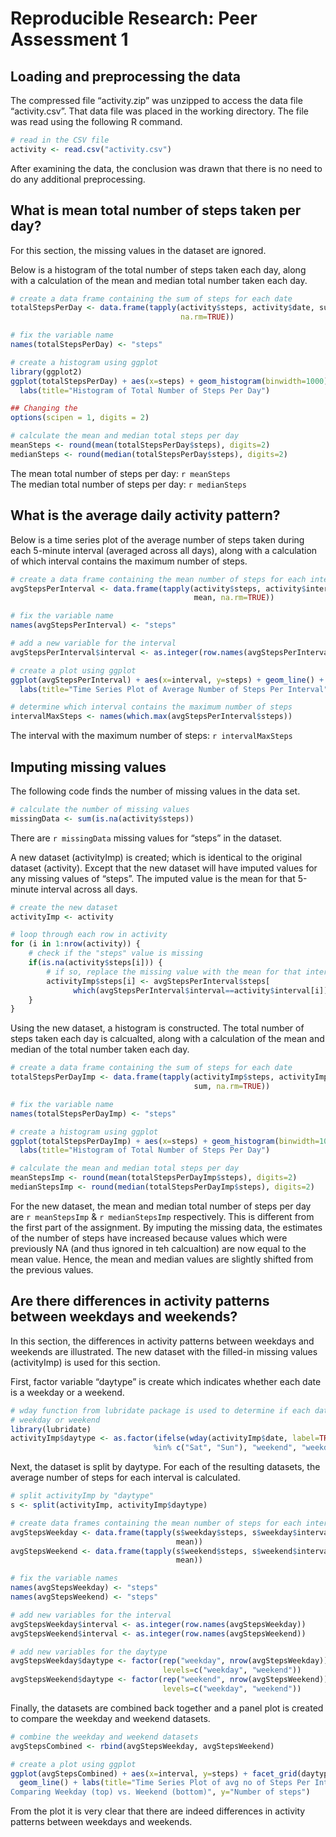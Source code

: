 # Reproducible Research: Peer Assessment 1

## Loading and preprocessing the data

The compressed file "activity.zip" was unzipped to access the data file "activity.csv". That data file was placed in the working directory. The file was read using the following R command.

```r
# read in the CSV file
activity <- read.csv("activity.csv")
```

After examining the data, the conclusion was drawn that there is no need to do any additional preprocessing.

## What is mean total number of steps taken per day?

For this section, the missing values in the dataset are ignored.

Below is a histogram of the total number of steps taken each day, along with a calculation of the mean and median total number taken each day.

```r
# create a data frame containing the sum of steps for each date
totalStepsPerDay <- data.frame(tapply(activity$steps, activity$date, sum, 
                                      na.rm=TRUE))

# fix the variable name
names(totalStepsPerDay) <- "steps"

# create a histogram using ggplot
library(ggplot2)
ggplot(totalStepsPerDay) + aes(x=steps) + geom_histogram(binwidth=1000) + 
  labs(title="Histogram of Total Number of Steps Per Day")

## Changing the 
options(scipen = 1, digits = 2)

# calculate the mean and median total steps per day
meanSteps <- round(mean(totalStepsPerDay$steps), digits=2)
medianSteps <- round(median(totalStepsPerDay$steps), digits=2)
```

The mean total number of steps per day: `r meanSteps`  
The median total number of steps per day: `r medianSteps`

## What is the average daily activity pattern?

Below is a time series plot of the average number of steps taken during each 5-minute interval (averaged across all days), along with a calculation of which interval contains the maximum number of steps.

```r
# create a data frame containing the mean number of steps for each interval
avgStepsPerInterval <- data.frame(tapply(activity$steps, activity$interval, 
                                         mean, na.rm=TRUE))

# fix the variable name
names(avgStepsPerInterval) <- "steps"

# add a new variable for the interval
avgStepsPerInterval$interval <- as.integer(row.names(avgStepsPerInterval))

# create a plot using ggplot
ggplot(avgStepsPerInterval) + aes(x=interval, y=steps) + geom_line() + 
  labs(title="Time Series Plot of Average Number of Steps Per Interval")

# determine which interval contains the maximum number of steps
intervalMaxSteps <- names(which.max(avgStepsPerInterval$steps))
```

The interval with the maximum number of steps: `r intervalMaxSteps`

## Imputing missing values

The following code finds the number of missing values in the data set.

```r
# calculate the number of missing values
missingData <- sum(is.na(activity$steps))
```

There are `r missingData` missing values for "steps" in the dataset.

A new dataset (activityImp) is created; which is identical to the original dataset (activity). Except that the new dataset will have imputed values for any missing values of "steps". The imputed value is the mean for that 5-minute interval across all days.

```r
# create the new dataset
activityImp <- activity

# loop through each row in activity
for (i in 1:nrow(activity)) {
    # check if the "steps" value is missing
    if(is.na(activity$steps[i])) {
        # if so, replace the missing value with the mean for that interval
        activityImp$steps[i] <- avgStepsPerInterval$steps[
              which(avgStepsPerInterval$interval==activity$interval[i])]
    }
}
```

Using the new dataset, a histogram is constructed. The total number of steps taken each day is calcualted, along with a calculation of the mean and median of the total number taken each day.

```r
# create a data frame containing the sum of steps for each date
totalStepsPerDayImp <- data.frame(tapply(activityImp$steps, activityImp$date, 
                                         sum, na.rm=TRUE))

# fix the variable name
names(totalStepsPerDayImp) <- "steps"

# create a histogram using ggplot
ggplot(totalStepsPerDayImp) + aes(x=steps) + geom_histogram(binwidth=1000) + 
  labs(title="Histogram of Total Number of Steps Per Day")

# calculate the mean and median total steps per day
meanStepsImp <- round(mean(totalStepsPerDayImp$steps), digits=2)
medianStepsImp <- round(median(totalStepsPerDayImp$steps), digits=2)
```

For the new dataset, the mean and median total number of steps per day are `r meanStepsImp` & `r medianStepsImp` respectively. This is different from the first part of the assignment. By imputing the missing data, the estimates of the number of steps have increased because values which were previously NA (and thus ignored in teh calcualtion) are now equal to the mean value. Hence, the mean and median values are slightly shifted from the previous values.

## Are there differences in activity patterns between weekdays and weekends?

In this section, the differences in activity patterns between weekdays and weekends are illustrated. The new dataset with the filled-in missing values (activityImp) is used for this section.

First, factor variable "daytype" is create which indicates whether each date is a weekday or a weekend.

```r
# wday function from lubridate package is used to determine if each date is 
# weekday or weekend
library(lubridate)
activityImp$daytype <- as.factor(ifelse(wday(activityImp$date, label=TRUE) 
                                %in% c("Sat", "Sun"), "weekend", "weekday"))
```

Next, the dataset is split by daytype. For each of the resulting datasets, the average number of steps for each interval is calculated.

```r
# split activityImp by "daytype"
s <- split(activityImp, activityImp$daytype)

# create data frames containing the mean number of steps for each interval
avgStepsWeekday <- data.frame(tapply(s$weekday$steps, s$weekday$interval, 
                                     mean))
avgStepsWeekend <- data.frame(tapply(s$weekend$steps, s$weekend$interval, 
                                     mean))

# fix the variable names
names(avgStepsWeekday) <- "steps"
names(avgStepsWeekend) <- "steps"

# add new variables for the interval
avgStepsWeekday$interval <- as.integer(row.names(avgStepsWeekday))
avgStepsWeekend$interval <- as.integer(row.names(avgStepsWeekend))

# add new variables for the daytype
avgStepsWeekday$daytype <- factor(rep("weekday", nrow(avgStepsWeekday)), 
                                  levels=c("weekday", "weekend"))
avgStepsWeekend$daytype <- factor(rep("weekend", nrow(avgStepsWeekend)), 
                                  levels=c("weekday", "weekend"))
```

Finally, the datasets are combined back together and a panel plot is created to compare the weekday and weekend datasets.

```r
# combine the weekday and weekend datasets
avgStepsCombined <- rbind(avgStepsWeekday, avgStepsWeekend)

# create a plot using ggplot
ggplot(avgStepsCombined) + aes(x=interval, y=steps) + facet_grid(daytype ~ .) +
  geom_line() + labs(title="Time Series Plot of avg no of Steps Per Interval 
Comparing Weekday (top) vs. Weekend (bottom)", y="Number of steps")
```

From the plot it is very clear that there are indeed differences in activity patterns between weekdays and weekends.